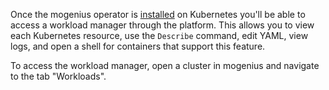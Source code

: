 ﻿---
sidebar_position: 5
description: Manage your Kubernetes cluster with workloads and logs. An alternative to k9s and Lens, right from your mogenius platform.
---

Once the mogenius operator is [installed](./installing-mogenius.md) on Kubernetes you'll be able to access a workload manager through the platform. This allows you to view each Kubernetes resource, use the `Describe` command, edit YAML, view logs, and open a shell for containers that support this feature.

To access the workload manager, open a cluster in mogenius and navigate to the tab "Workloads".